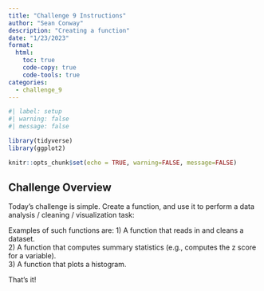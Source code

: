 ```yaml
---
title: "Challenge 9 Instructions"
author: "Sean Conway"
description: "Creating a function"
date: "1/23/2023"
format:
  html:
    toc: true
    code-copy: true
    code-tools: true
categories:
  - challenge_9
---
```


```r
#| label: setup
#| warning: false
#| message: false

library(tidyverse)
library(ggplot2)

knitr::opts_chunk$set(echo = TRUE, warning=FALSE, message=FALSE)
```

## Challenge Overview

Today's challenge is simple. Create a function, and use it to perform a data analysis / cleaning / visualization task:

Examples of such functions are:
1) A function that reads in and cleans a dataset.  
2) A function that computes summary statistics (e.g., computes the z score for a variable).  
3) A function that plots a histogram.  

That's it!








